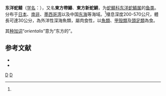 {{Speciesbox 
| taxon = Neoepinnula orientalis
| authority = Gilchrist et VonBonde, 1924<ref name='id8188'>{{cite web| url =http://www.bioinfo.cn/db05/BjdwSpecies.php?action=view&id=8188| title =东洋蛇鲭| work =《中国动物物种编目数据库》| publisher =中国科学院微生物研究所| author =中国科学院动物研究所| accessdate =2009-04-16| deadurl =yes| archiveurl =https://web.archive.org/web/20160305045357/http://www.bioinfo.cn/db05/BjdwSpecies.php?action=view&id=8188| archivedate =2016-03-05}}</ref>
}}

'''东洋蛇鲭'''（[[学名|学名]]：{{lang|la|''Neoepinnula orientalis''}}），又名'''東方帶鰆'''、'''東方新蛇鯖'''，为[[蛇鲭科|蛇鲭科]][[东洋蛇鲭属|东洋蛇鲭属]]的[[鱼类|鱼类]]。分布于[[日本|日本]]、[[南非|南非]]、[[墨西哥湾|墨西哥湾]]以及中国[[东海|东海]]等海域。<ref name='id8188'/>棲息深度200-570公尺，體長可達30公分，為外洋性深海魚類，屬肉食性，以[[魚類|魚類]]、[[甲殼類|甲殼類]]及[[頭足類|頭足類]]為食。

其[[种加词|种加词]]“''orientalis''”意为“东方的”。

== 参考文献 ==
{{reflist}}
* {{TaiBNET| zh=東方帶鰆 | id=381673 | binomial=Neoepinnula orientalis | authority=Gilchrist & von Bonde, 1924 | var= | accessdate=2013-01-24}}
*{{FishBase_species|genus=Neoepinnula|species=orientalis|year=2012|month=7}}
{{Taxonbar|from=Q2372686}}

[[Category:东洋蛇鲭属|D]]
[[Category:1924年描述的鱼类|D]]


{{Perciformes-stub}}